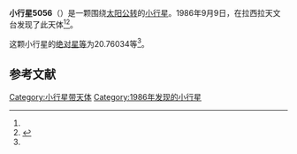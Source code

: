 {{Infobox planet
| bgcolour = #FFFFC0
| name = 5056 Rahua
| symbol = 
| image = 
| caption = 
| discovery = yes
| discovery_ref = 
| discoverer = {{link-en|亨利·德波鸿诺|Henri Debehogne}}
| discovery_site = [[拉西拉天文台|拉西拉天文台]] 
| discovered = 1986年9月9日
| designations = yes
| mp_name = 
| named_after = 
| alt_names = 1986 RQ5/ 1982 UE1 / 1982 VH9 / 1988 DC / 1990 OS2
| mp_category = [[主带小行星|主带小行星]]
| orbit_ref = <ref name="a">[http://ssd.jpl.nasa.gov/sbdb.cgi?sstr=5056 5056 Rahua] {{Wayback|url=http://ssd.jpl.nasa.gov/sbdb.cgi?sstr=5056 |date=20140815054441 }}，小行星數據庫瀏覽器（JPL Small-Body Database Browser）－[[美国国家航空航天局|美国国家航空航天局]]喷气推进实验室</ref>
| epoch = 2456400.5 (2013年4月18日更新)
| aphelion = {{convert|3.1698272|AU|km|3|abbr=on|lk=out}}
| perihelion = {{convert|2.1045488|AU|km|3|abbr=on}}
| semimajor = {{convert|2.6371880|AU|km|3|abbr=on}}
| eccentricity = 0.2019724
| period = 1564.264074 [[日|日]]<br />4.28[[儒略年|儒略年]]
| avg_speed = 
| inclination = 7.26544
| asc_node = 64.93287
| mean_anomaly = 
| arg_peri = 20.76034
| satellites = 
| physical_characteristics = yes
| dimensions = 
| mass = 
| density = 
| surface_grav = 
| escape_velocity = 
| sidereal_day = 
| axial_tilt = 
| pole_ecliptic_lat = 
| pole_ecliptic_lon = 
| albedo = 
| temperatures= 
| temp_name1 = 
| mean_temp_1 = 
| max_temp_1 = 
| temp_name2 = 
| max_temp_2 = 
| spectral_type = 
| abs_magnitude = 20.76034
}}

'''小行星5056'''（{{lang-en|5056 Rahua}}）是一颗围绕[[太阳|太阳]][[公转|公转]]的[[小行星|小行星]]。1986年9月9日，{{link-en|亨利·德波鸿诺|Henri Debehogne}}在拉西拉天文台发现了此天体<ref name="a" /><ref>{{cite news|title=小行星列表|url=http://cfa-www.harvard.edu/iau/lists/NumberedMPs.txt|accessdate=2013-07-08|newspaper=哈佛大学|archive-date=2008-05-17|archive-url=https://web.archive.org/web/20080517010638/http://cfa-www.harvard.edu/iau/lists/NumberedMPs.txt|dead-url=no}}</ref>。

这颗小行星的[[绝对星等|绝对星等]]为20.76034等<ref name="a" />。

==参考文献==
{{reflist}}
{{Minor Planet Number|[[小行星5055|小行星5055]]|[[小行星5057|小行星5057]]}}

{{小天体}}

[[Category:小行星带天体|Category:小行星带天体]]
[[Category:1986年发现的小行星|Category:1986年发现的小行星]]

{{asteroid-stub}}